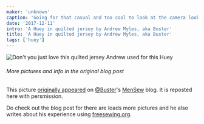 ```yaml
---
maker: 'unknown'
caption: 'Going for that casual and too cool to look at the camera look.'
date: '2017-12-11'
intro: 'A Huey in quilted jersey by Andrew Myles, aka Buster'
title: 'A Huey in quilted jersey by Andrew Myles, aka Buster'
tags: ['huey']
---
```


<!-- truncate -->

![Don't you just love this quilted jersey Andrew used for this Huey](https://posts.freesewing.org/uploads/quilted_jersey_huey_high_detail_20acdff4f5.jpg "Don't you just love this quilted jersey Andrew used for this Huey")

<Note>

###### More pictures and info in the original blog post

This picture
[originally appeared](https://mensew.wordpress.com/2017/12/10/hugo-hoodie-freesewing-org/)
on [@Buster](/users/Buster)'s [MenSew](https://mensew.wordpress.com/) blog. It is reposted here with persmission.

Do check out the blog post for there are loads more pictures and he also writes about his
experience using [freesewing.org](/).

</Note>
